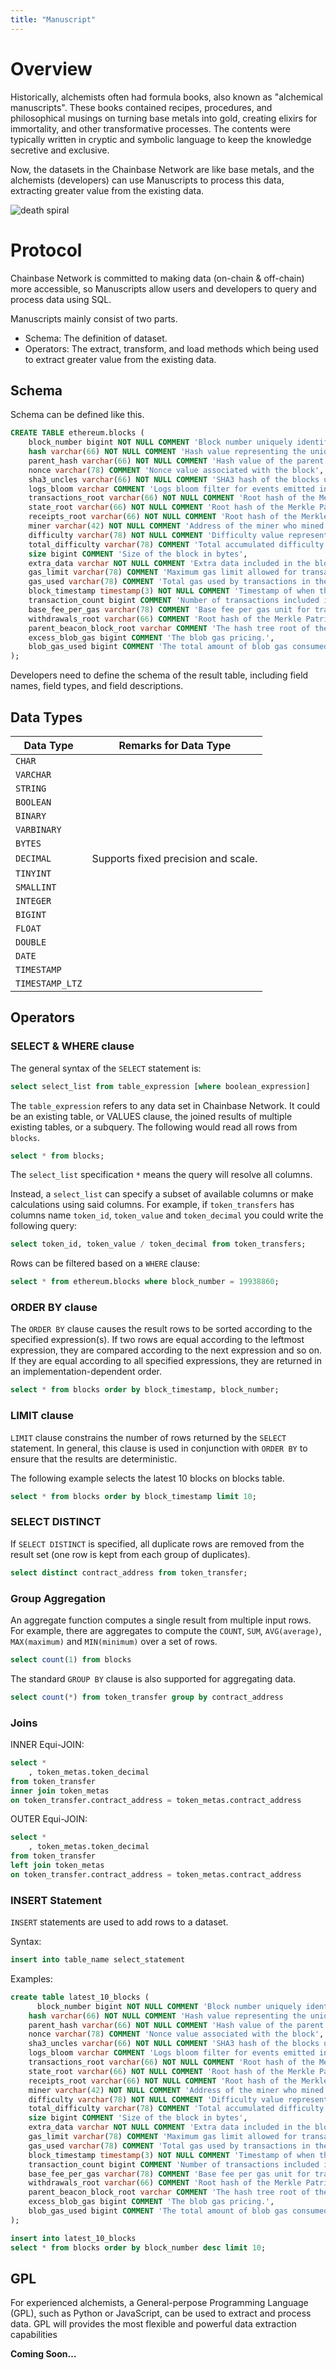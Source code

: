 ```yaml
---
title: "Manuscript"
---
```


# Overview

Historically, alchemists often had formula books, also known as "alchemical manuscripts". These books contained recipes, procedures, and philosophical musings on turning base metals into gold, creating elixirs for immortality, and other transformative processes. The contents were typically written in cryptic and symbolic language to keep the knowledge secretive and exclusive.

Now, the datasets in the Chainbase Network are like base metals, and the alchemists (developers) can use Manuscripts to process this data, extracting greater value from the existing data.

![death spiral](../images/manuscripts_overview.png)

# Protocol

Chainbase Network is committed to making data (on-chain & off-chain) more accessible, so Manuscripts allow users and developers to query and process data using SQL.

Manuscripts mainly consist of two parts.

- Schema: The definition of dataset.
- Operators: The extract, transform, and load methods which being used to extract greater value from the existing data.

## Schema

Schema can be defined like this.

```sql
CREATE TABLE ethereum.blocks (
    block_number bigint NOT NULL COMMENT 'Block number uniquely identifying the block',
    hash varchar(66) NOT NULL COMMENT 'Hash value representing the unique identity of the block(with bloom filter)',
    parent_hash varchar(66) NOT NULL COMMENT 'Hash value of the parent block(with bloom filter)',
    nonce varchar(78) COMMENT 'Nonce value associated with the block',
    sha3_uncles varchar(66) NOT NULL COMMENT 'SHA3 hash of the blocks uncle data(with bloom filter)',
    logs_bloom varchar COMMENT 'Logs bloom filter for events emitted in transactions',
    transactions_root varchar(66) NOT NULL COMMENT 'Root hash of the Merkle Patricia Trie for transactions(with bloom filter)',
    state_root varchar(66) NOT NULL COMMENT 'Root hash of the Merkle Patricia Trie for the state(with bloom filter)',
    receipts_root varchar(66) NOT NULL COMMENT 'Root hash of the Merkle Patricia Trie for receipts(with bloom filter)',
    miner varchar(42) NOT NULL COMMENT 'Address of the miner who mined the block(with bloom filter)',
    difficulty varchar(78) NOT NULL COMMENT 'Difficulty value representing the mining difficulty',
    total_difficulty varchar(78) COMMENT 'Total accumulated difficulty of the blockchain',
    size bigint COMMENT 'Size of the block in bytes',
    extra_data varchar NOT NULL COMMENT 'Extra data included in the block',
    gas_limit varchar(78) COMMENT 'Maximum gas limit allowed for transactions in the block',
    gas_used varchar(78) COMMENT 'Total gas used by transactions in the block',
    block_timestamp timestamp(3) NOT NULL COMMENT 'Timestamp of when the block was mined',
    transaction_count bigint COMMENT 'Number of transactions included in the block',
    base_fee_per_gas varchar(78) COMMENT 'Base fee per gas unit for transactions in the block',
    withdrawals_root varchar(66) COMMENT 'Root hash of the Merkle Patricia Trie for withdrawals',
    parent_beacon_block_root varchar COMMENT 'The hash tree root of the parent beacon block for the given execution block',
    excess_blob_gas bigint COMMENT 'The blob gas pricing.',
    blob_gas_used bigint COMMENT 'The total amount of blob gas consumed by transactions in the block'
);
```

Developers need to define the schema of the result table, including field names, field types, and field descriptions.

## Data Types

| Data Type       | Remarks for Data Type               |
| --------------- | ----------------------------------- |
| `CHAR`          |                                     |
| `VARCHAR`       |                                     |
| `STRING`        |                                     |
| `BOOLEAN`       |                                     |
| `BINARY`        |                                     |
| `VARBINARY`     |                                     |
| `BYTES`         |                                     |
| `DECIMAL`       | Supports fixed precision and scale. |
| `TINYINT`       |                                     |
| `SMALLINT`      |                                     |
| `INTEGER`       |                                     |
| `BIGINT`        |                                     |
| `FLOAT`         |                                     |
| `DOUBLE`        |                                     |
| `DATE`          |                                     |
| `TIMESTAMP`     |                                     |
| `TIMESTAMP_LTZ` |                                     |

## Operators

### SELECT & WHERE clause

The general syntax of the `SELECT` statement is:

```sql
select select_list from table_expression [where boolean_expression]
```

The `table_expression` refers to any data set in Chainbase Network. It could be an existing table, or VALUES clause, the joined results of multiple existing tables, or a subquery. The following would read all rows from `blocks`.

```sql
select * from blocks;
```

The `select_list` specification `*` means the query will resolve all columns.

Instead, a `select_list` can specify a subset of available columns or make calculations using said columns. For example, if `token_transfers` has columns name `token_id`, `token_value` and `token_decimal` you could write the following query:

```sql
select token_id, token_value / token_decimal from token_transfers;
```

Rows can be filtered based on a `WHERE` clause:

```sql
select * from ethereum.blocks where block_number = 19938860;
```

### ORDER BY clause

The `ORDER BY` clause causes the result rows to be sorted according to the specified expression(s). If two rows are equal according to the leftmost expression, they are compared according to the next expression and so on. If they are equal according to all specified expressions, they are returned in an implementation-dependent order.

```sql
select * from blocks order by block_timestamp, block_number;
```

### LIMIT clause

`LIMIT` clause constrains the number of rows returned by the `SELECT` statement. In general, this clause is used in conjunction with `ORDER BY` to ensure that the results are deterministic.

The following example selects the latest 10 blocks on blocks table.

```sql
select * from blocks order by block_timestamp limit 10;
```

### SELECT DISTINCT

If `SELECT DISTINCT` is specified, all duplicate rows are removed from the result set (one row is kept from each group of duplicates).

```sql
select distinct contract_address from token_transfer;
```

### Group Aggregation

An aggregate function computes a single result from multiple input rows. For example, there are aggregates to compute the `COUNT`, `SUM`, `AVG(average)`, `MAX(maximum)` and `MIN(minimum)` over a set of rows.

```sql
select count(1) from blocks
```

The standard `GROUP BY` clause is also supported for aggregating data.

```sql
select count(*) from token_transfer group by contract_address
```

### Joins

INNER Equi-JOIN:

```sql
select *
	, token_metas.token_decimal
from token_transfer
inner join token_metas
on token_transfer.contract_address = token_metas.contract_address
```

OUTER Equi-JOIN:

```sql
select *
	, token_metas.token_decimal
from token_transfer
left join token_metas
on token_transfer.contract_address = token_metas.contract_address
```

### INSERT Statement

`INSERT` statements are used to add rows to a dataset.

Syntax:

```sql
insert into table_name select_statement
```

Examples:

```sql
create table latest_10_blocks (
	  block_number bigint NOT NULL COMMENT 'Block number uniquely identifying the block',
    hash varchar(66) NOT NULL COMMENT 'Hash value representing the unique identity of the block(with bloom filter)',
    parent_hash varchar(66) NOT NULL COMMENT 'Hash value of the parent block(with bloom filter)',
    nonce varchar(78) COMMENT 'Nonce value associated with the block',
    sha3_uncles varchar(66) NOT NULL COMMENT 'SHA3 hash of the blocks uncle data(with bloom filter)',
    logs_bloom varchar COMMENT 'Logs bloom filter for events emitted in transactions',
    transactions_root varchar(66) NOT NULL COMMENT 'Root hash of the Merkle Patricia Trie for transactions(with bloom filter)',
    state_root varchar(66) NOT NULL COMMENT 'Root hash of the Merkle Patricia Trie for the state(with bloom filter)',
    receipts_root varchar(66) NOT NULL COMMENT 'Root hash of the Merkle Patricia Trie for receipts(with bloom filter)',
    miner varchar(42) NOT NULL COMMENT 'Address of the miner who mined the block(with bloom filter)',
    difficulty varchar(78) NOT NULL COMMENT 'Difficulty value representing the mining difficulty',
    total_difficulty varchar(78) COMMENT 'Total accumulated difficulty of the blockchain',
    size bigint COMMENT 'Size of the block in bytes',
    extra_data varchar NOT NULL COMMENT 'Extra data included in the block',
    gas_limit varchar(78) COMMENT 'Maximum gas limit allowed for transactions in the block',
    gas_used varchar(78) COMMENT 'Total gas used by transactions in the block',
    block_timestamp timestamp(3) NOT NULL COMMENT 'Timestamp of when the block was mined',
    transaction_count bigint COMMENT 'Number of transactions included in the block',
    base_fee_per_gas varchar(78) COMMENT 'Base fee per gas unit for transactions in the block',
    withdrawals_root varchar(66) COMMENT 'Root hash of the Merkle Patricia Trie for withdrawals',
    parent_beacon_block_root varchar COMMENT 'The hash tree root of the parent beacon block for the given execution block',
    excess_blob_gas bigint COMMENT 'The blob gas pricing.',
    blob_gas_used bigint COMMENT 'The total amount of blob gas consumed by transactions in the block'
);

insert into latest_10_blocks
select * from blocks order by block_number desc limit 10;
```

## GPL

For experienced alchemists, a General-perpose Programming Language (GPL), such as Python or JavaScript, can be used to extract and process data. GPL will provides the most flexible and powerful data extraction capabilities

**Coming Soon…**
